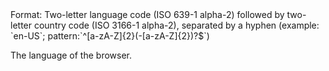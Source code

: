 <ParamField body="Language" type="string"> 
Format: Two-letter language code (ISO 639-1 alpha-2) followed by two-letter country code (ISO 3166-1 alpha-2), separated by a hyphen (example: `en-US`; pattern:`^[a-zA-Z]{2}(-[a-zA-Z]{2})?$`)

The language of the browser.
</ParamField>